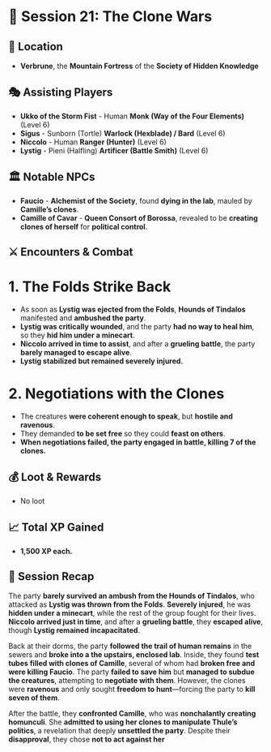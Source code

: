 # 📜 **Session 21: The Clone Wars**

## 📍 **Location**

- **Verbrune**, the **Mountain Fortress** of the **Society of Hidden Knowledge**

## 🎭 **Assisting Players**

- **Ukko of the Storm Fist** - Human **Monk (Way of the Four Elements)** (Level 6)
- **Sigus** - Sunborn (Tortle) **Warlock (Hexblade) / Bard** (Level 6)
- **Niccolo** - Human **Ranger (Hunter)** (Level 6)
- **Lystig** - Pieni (Halfling) **Artificer (Battle Smith)** (Level 6)

## 🏛 **Notable NPCs**

- **Faucio** - **Alchemist of the Society**, found **dying in the lab**, mauled by **Camille’s clones**.
- **Camille of Cavar** - **Queen Consort of Borossa**, revealed to be **creating clones of herself** for **political control**.

## ⚔ **Encounters & Combat**

# **1. The Folds Strike Back**

- As soon as **Lystig was ejected from the Folds**, **Hounds of Tindalos** manifested and **ambushed the party**.
- **Lystig was critically wounded**, and the party **had no way to heal him**, so they **hid him under a minecart**.
- **Niccolo arrived in time to assist**, and after a **grueling battle**, the party **barely managed to escape alive**.
- **Lystig stabilized but remained severely injured.**

# **2. Negotiations with the Clones**

- The creatures **were coherent enough to speak**, but **hostile and ravenous**.
- They demanded **to be set free** so they could **feast on others**.
- **When negotiations failed, the party engaged in battle, killing 7 of the clones.**

## 💰 **Loot & Rewards**

- No loot

## 📈 **Total XP Gained**

- **1,500 XP each.**

## 📖 **Session Recap**

The party **barely survived an ambush from the Hounds of Tindalos**, who attacked as **Lystig was thrown from the Folds**. **Severely injured**, he was **hidden under a minecart**, while the rest of the group fought for their lives. **Niccolo arrived just in time**, and after a **grueling battle**, they **escaped alive**, though **Lystig remained incapacitated**.

Back at their dorms, the party **followed the trail of human remains** in the sewers and **broke into a the upstairs, enclosed lab**. Inside, they found **test tubes filled with clones of Camille**, several of whom had **broken free and were killing Faucio**. The party **failed to save him** but **managed to subdue the creatures**, attempting to **negotiate with them**. However, the clones were **ravenous** and only sought **freedom to hunt**—forcing the party to **kill seven of them**.

After the battle, they **confronted Camille**, who was **nonchalantly creating homunculi**. She **admitted to using her clones to manipulate Thule’s politics**, a revelation that deeply **unsettled the party**. Despite their **disapproval**, they chose **not to act against her**

